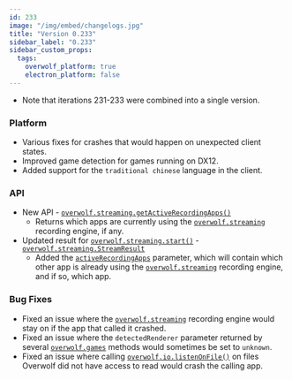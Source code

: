 ```yaml
---
id: 233
image: "/img/embed/changelogs.jpg"
title: "Version 0.233"
sidebar_label: "0.233"
sidebar_custom_props:
  tags:
    overwolf_platform: true
    electron_platform: false
---
```


* Note that iterations 231-233 were combined into a single version.

### Platform
- Various fixes for crashes that would happen on unexpected client states.
- Improved game detection for games running on DX12.
- Added support for the `traditional chinese` language in the client.

### API
- New API - [`overwolf.streaming.getActiveRecordingApps()`](/api/streaming#getactiverecordingappscallback)
  - Returns which apps are currently using the [`overwolf.streaming`](/api/streaming) recording engine, if any.
- Updated result for [`overwolf.streaming.start()`](/api/streaming#start) - [`overwolf.streaming.StreamResult`](/api/streaming#streamresult-object)
  - Added the [`activeRecordingApps`](/api/streaming#streamresult-object) parameter, which will contain which other app is already using the
  [`overwolf.streaming`](/api/streaming) recording engine, and if so, which app.

### Bug Fixes
- Fixed an issue where the [`overwolf.streaming`](/api/streaming) recording engine would stay on if the app that called it crashed.
- Fixed an issue where the `detectedRenderer` parameter returned by several [`overwolf.games`](/api/games) methods would sometimes be set to `unknown`.
- Fixed an issue where calling [`overwolf.io.listenOnFile()`](/api/io#listenonfileid-path-option-callback) on files Overwolf did not have access to read would crash the calling app.